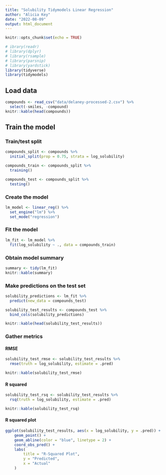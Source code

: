 ```yaml
---
title: "Solubility Tidymodels Linear Regression"
author: "Alicia Key"
date: "2022-08-09"
output: html_document
---
```


```r
knitr::opts_chunk$set(echo = TRUE)
```

```r
# ibrary(readr)
# library(dplyr)
# library(rsample)
# library(parsnip)
# library(yardstick)
library(tidyverse)
library(tidymodels)
```

## Load data

```r
compounds <- read_csv("data/delaney-processed-2.csv") %>%
  select(-smiles, -compound)
knitr::kable(head(compounds))
```

## Train the model

### Train/test split

```r
compounds_split <- compounds %>%
  initial_split(prop = 0.75, strata = log_solubility)

compounds_train <- compounds_split %>%
  training()

compounds_test <- compounds_split %>%
  testing()
```

### Create the model

```r
lm_model <- linear_reg() %>%
  set_engine("lm") %>%
  set_mode("regression")
```

### Fit the model

```r
lm_fit <- lm_model %>%
  fit(log_solubility ~ ., data = compounds_train)
```

### Obtain model summary

```r
summary <- tidy(lm_fit)
knitr::kable(summary)
```

### Make predictions on the test set

```r
solubility_predictions <- lm_fit %>%
  predict(new_data = compounds_test)

solubility_test_results <- compounds_test %>%
  bind_cols(solubility_predictions)

knitr::kable(head(solubility_test_results))
```

### Gather metrics

#### RMSE

```r
solubility_test_rmse <- solubility_test_results %>%
  rmse(truth = log_solubility, estimate = .pred)

knitr::kable(solubility_test_rmse)
```

#### R squared

```r
solubility_test_rsq <- solubility_test_results %>%
  rsq(truth = log_solubility, estimate = .pred)

knitr::kable(solubility_test_rsq)
```

#### R squared plot

```r
ggplot(solubility_test_results, aes(x = log_solubility, y = .pred)) +
	geom_point() +
	geom_abline(color = "blue", linetype = 2) +
	coord_obs_pred() +
	labs(
		title = "R-Squared Plot",
		y = "Predicted",
		x = "Actual"
	)
```

